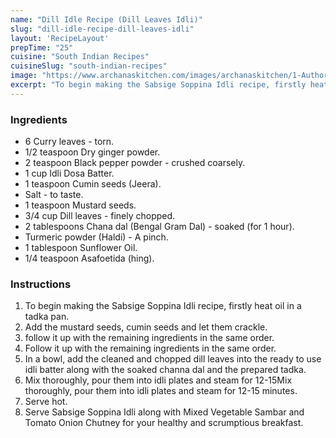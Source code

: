 ---
name: "Dill Idle Recipe (Dill Leaves Idli)"
slug: "dill-idle-recipe-dill-leaves-idli"
layout: 'RecipeLayout'
prepTime: "25"
cuisine: "South Indian Recipes"
cuisineSlug: "south-indian-recipes"
image: "https://www.archanaskitchen.com/images/archanaskitchen/1-Author/gauravi/Sabsige_soppina_Idli_Dill_leaves_Idli.jpg"
excerpt: "To begin making the Sabsige Soppina Idli recipe, firstly heat oil in a tadka pan"
---

### Ingredients

- 6 Curry leaves - torn.
- 1/2 teaspoon Dry ginger powder.
- 2 teaspoon Black pepper powder - crushed coarsely.
- 1 cup Idli Dosa Batter.
- 1 teaspoon Cumin seeds (Jeera).
- Salt - to taste.
- 1 teaspoon Mustard seeds.
- 3/4 cup Dill leaves - finely chopped.
- 2 tablespoons Chana dal (Bengal Gram Dal) - soaked (for 1 hour).
- Turmeric powder (Haldi) - A pinch.
- 1 tablespoon Sunflower Oil.
- 1/4 teaspoon Asafoetida (hing).

### Instructions

1. To begin making the Sabsige Soppina Idli recipe, firstly heat oil in a tadka pan.
1. Add the mustard seeds, cumin seeds and let them crackle.
1. follow it up with the remaining ingredients in the same order.
1. Follow it up with the remaining ingredients in the same order.
1. In a bowl, add the cleaned and chopped dill leaves into the ready to use idli batter along with the soaked channa dal and the prepared tadka.
1. Mix thoroughly, pour them into idli plates and steam for 12-15Mix thoroughly, pour them into idli plates and steam for 12-15 minutes.
1. Serve hot.
1. Serve Sabsige Soppina Idli along with Mixed Vegetable Sambar and Tomato Onion Chutney for your healthy and scrumptious breakfast.
